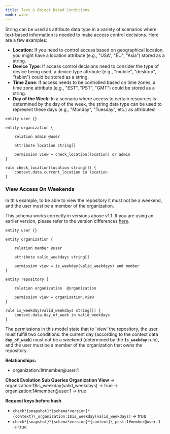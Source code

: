 ```yaml
---
title: Text & Object Based Conditions
mode: wide
---
```


String can be used as attribute data type in a variety of scenarios where text-based information is needed to make access control decisions. Here are a few examples:

- **Location:** If you need to control access based on geographical location, you might have a location attribute (e.g., "USA", "EU", "Asia") stored as a string.
- **Device Type**: If access control decisions need to consider the type of device being used, a device type attribute (e.g., "mobile", "desktop", "tablet") could be stored as a string.
- **Time Zone**: If access needs to be controlled based on time zones, a time zone attribute (e.g., "EST", "PST", "GMT") could be stored as a string.
- **Day of the Week:** In a scenario where access to certain resources is determined by the day of the week, the string data type can be used to represent these days (e.g., "Monday", "Tuesday", etc.) as attributes!

```perm
entity user {}

entity organization {

	relation admin @user

	attribute location string[]

	permission view = check_location(location) or admin
}

rule check_location(location string[]) {
	context.data.current_location in location
}
```

### View Access On Weekends

In this example, to be able to view the repository it must not be a weekend, and the user must be a member of the organization.

<Warning>This schema works correctly in versions above v1.1. If you are using an earlier version, please refer to the version differences [here](/migration/v1.0-v1.1).</Warning>

```perm
entity user {}

entity organization {

    relation member @user

    attribute valid_weekdays string[]

    permission view = is_weekday(valid_weekdays) and member
}

entity repository {

    relation organization  @organization

    permission view = organization.view
}

rule is_weekday(valid_weekdays string[]) {
    context.data.day_of_week in valid_weekdays
}
```

The permissions in this model state that to 'view' the repository, the user must fulfill two conditions: the current day (according to the context data **`day_of_week`**) must not be a weekend (determined by the **`is_weekday`** rule), and the user must be a member of the organization that owns the repository.

**Relationships:**

- organization:1#member@user:1

**Check Evolution Sub Queries Organization View**
→ organization:1$is_weekday(valid_weekdays) → true
→ organization:1#member@user:1 → true

**Request keys before hash**

- `check*{snapshot}*{schema*version}*{context}\_organization:1$is_weekday(valid_weekdays)` → true
- `check*{snapshot}*{schema*version}*{context}\_post:1#member@user:1` → true


